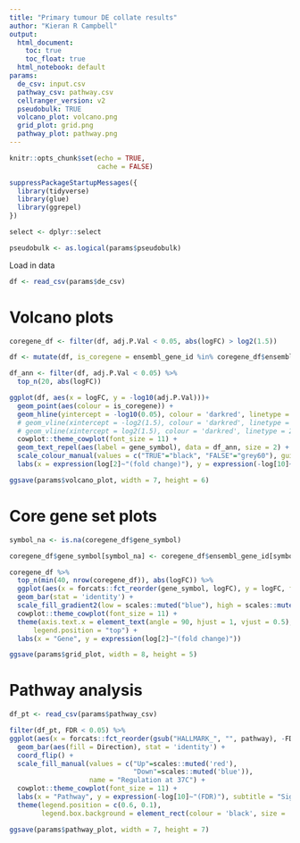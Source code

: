 ```yaml
---
title: "Primary tumour DE collate results"
author: "Kieran R Campbell"
output:
  html_document: 
    toc: true
    toc_float: true
  html_notebook: default
params:
  de_csv: input.csv
  pathway_csv: pathway.csv
  cellranger_version: v2
  pseudobulk: TRUE
  volcano_plot: volcano.png
  grid_plot: grid.png
  pathway_plot: pathway.png
---
```



```r
knitr::opts_chunk$set(echo = TRUE,
                      cache = FALSE)

suppressPackageStartupMessages({
  library(tidyverse)
  library(glue)
  library(ggrepel)
})

select <- dplyr::select

pseudobulk <- as.logical(params$pseudobulk)
```


Load in data



```r
df <- read_csv(params$de_csv)
```

# Volcano plots

```r
coregene_df <- filter(df, adj.P.Val < 0.05, abs(logFC) > log2(1.5))

df <- mutate(df, is_coregene = ensembl_gene_id %in% coregene_df$ensembl_gene_id)
```


```r
df_ann <- filter(df, adj.P.Val < 0.05) %>% 
  top_n(20, abs(logFC))
```


```r
ggplot(df, aes(x = logFC, y = -log10(adj.P.Val)))+
  geom_point(aes(colour = is_coregene)) +
  geom_hline(yintercept = -log10(0.05), colour = 'darkred', linetype = 2) +
  # geom_vline(xintercept = -log2(1.5), colour = 'darkred', linetype = 2) +
  # geom_vline(xintercept = log2(1.5), colour = 'darkred', linetype = 2) +
  cowplot::theme_cowplot(font_size = 11) +
  geom_text_repel(aes(label = gene_symbol), data = df_ann, size = 2) +
  scale_colour_manual(values = c("TRUE"="black", "FALSE"="grey60"), guide = FALSE) +
  labs(x = expression(log[2]~"(fold change)"), y = expression(-log[10]~"(q-value)"))
```

```r
ggsave(params$volcano_plot, width = 7, height = 6)
```



# Core gene set plots

```r

symbol_na <- is.na(coregene_df$gene_symbol)

coregene_df$gene_symbol[symbol_na] <- coregene_df$ensembl_gene_id[symbol_na]
```


```r
coregene_df %>% 
  top_n(min(40, nrow(coregene_df)), abs(logFC)) %>% 
  ggplot(aes(x = forcats::fct_reorder(gene_symbol, logFC), y = logFC, fill = logFC)) +
  geom_bar(stat = 'identity') +
  scale_fill_gradient2(low = scales::muted("blue"), high = scales::muted("red"), guide = FALSE) +
  cowplot::theme_cowplot(font_size = 11) +
  theme(axis.text.x = element_text(angle = 90, hjust = 1, vjust = 0.5),
      legend.position = "top") +
  labs(x = "Gene", y = expression(log[2]~"(fold change)"))
```

```r
ggsave(params$grid_plot, width = 8, height = 5)
```

# Pathway analysis


```r
df_pt <- read_csv(params$pathway_csv)
```

```r
filter(df_pt, FDR < 0.05) %>% 
ggplot(aes(x = forcats::fct_reorder(gsub("HALLMARK_", "", pathway), -FDR), y = -log10(FDR))) +
  geom_bar(aes(fill = Direction), stat = 'identity') +
  coord_flip() +
  scale_fill_manual(values = c("Up"=scales::muted('red'),
                               "Down"=scales::muted('blue')), 
                    name = "Regulation at 37C") +
  cowplot::theme_cowplot(font_size = 11) +
  labs(x = "Pathway", y = expression(-log[10]~"(FDR)"), subtitle = "Significant pathways") +
  theme(legend.position = c(0.6, 0.1),
        legend.box.background = element_rect(colour = 'black', size = .2))
```

```r
ggsave(params$pathway_plot, width = 7, height = 7)
```

